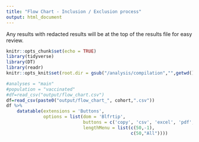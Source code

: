```yaml
---
title: "Flow Chart - Inclusion / Exclusion process"
output: html_document
---
```


Any results with redacted results will be at the top of the results file for easy review.


```r
knitr::opts_chunk$set(echo = TRUE)
library(tidyverse)
library(DT)
library(readr)
knitr::opts_knit$set(root.dir = gsub("/analysis/compilation","",getwd()))
```

```r
#analyses = "main"
#population = "vaccinated"
#df=read_csv("output/flow_chart.csv")
df=read_csv(paste0("output/flow_chart_", cohort,".csv"))
df %>%
    datatable(extensions = 'Buttons',
              options = list(dom = 'Blfrtip',
                             buttons = c('copy', 'csv', 'excel', 'pdf', 'print' ),
                             lengthMenu = list(c(50,-1),
                                               c(50,"All"))))
```
